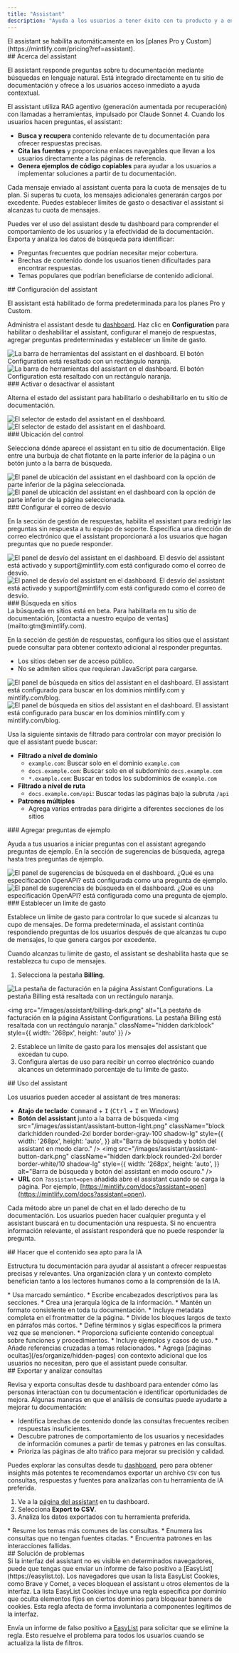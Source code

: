 ```yaml
---
title: "Assistant"
description: "Ayuda a los usuarios a tener éxito con tu producto y a encontrar respuestas más rápido"
---
```


<Info>
  El assistant se habilita automáticamente en los [planes Pro y Custom](https://mintlify.com/pricing?ref=assistant).
</Info>

<div id="about-the-assistant">
  ## Acerca del assistant
</div>

El assistant responde preguntas sobre tu documentación mediante búsquedas en lenguaje natural. Está integrado directamente en tu sitio de documentación y ofrece a los usuarios acceso inmediato a ayuda contextual.

El assistant utiliza RAG agentivo (generación aumentada por recuperación) con llamadas a herramientas, impulsado por Claude Sonnet 4. Cuando los usuarios hacen preguntas, el assistant:

* **Busca y recupera** contenido relevante de tu documentación para ofrecer respuestas precisas.
* **Cita las fuentes** y proporciona enlaces navegables que llevan a los usuarios directamente a las páginas de referencia.
* **Genera ejemplos de código copiables** para ayudar a los usuarios a implementar soluciones a partir de tu documentación.

Cada mensaje enviado al assistant cuenta para la cuota de mensajes de tu plan. Si superas tu cuota, los mensajes adicionales generarán cargos por excedente. Puedes establecer límites de gasto o desactivar el assistant si alcanzas tu cuota de mensajes.

Puedes ver el uso del assistant desde tu dashboard para comprender el comportamiento de los usuarios y la efectividad de la documentación. Exporta y analiza los datos de búsqueda para identificar:

* Preguntas frecuentes que podrían necesitar mejor cobertura.
* Brechas de contenido donde los usuarios tienen dificultades para encontrar respuestas.
* Temas populares que podrían beneficiarse de contenido adicional.

<div id="configuring-the-assistant">
  ## Configuración del assistant
</div>

El assistant está habilitado de forma predeterminada para los planes Pro y Custom.

Administra el assistant desde tu [dashboard](https://dashboard.mintlify.com/products/assistant/settings). Haz clic en **Configuration** para habilitar o deshabilitar el assistant, configurar el manejo de respuestas, agregar preguntas predeterminadas y establecer un límite de gasto.

<Frame>
  <img src="/images/assistant/configuration-light.png" alt="La barra de herramientas del assistant en el dashboard. El botón Configuration está resaltado con un rectángulo naranja." className="block dark:hidden" />

  <img src="/images/assistant/configuration-dark.png" alt="La barra de herramientas del assistant en el dashboard. El botón Configuration está resaltado con un rectángulo naranja." className="hidden dark:block" />
</Frame>

<div id="enable-or-disable-the-assistant">
  ### Activar o desactivar el assistant
</div>

Alterna el estado del assistant para habilitarlo o deshabilitarlo en tu sitio de documentación.

<Frame>
  <img src="/images/assistant/status-light.png" alt="El selector de estado del assistant en el dashboard." className="block dark:hidden" />

  <img src="/images/assistant/status-dark.png" alt="El selector de estado del assistant en el dashboard." className="hidden dark:block" />
</Frame>

<div id="control-placement">
  ### Ubicación del control
</div>

Selecciona dónde aparece el assistant en tu sitio de documentación. Elige entre una burbuja de chat flotante en la parte inferior de la página o un botón junto a la barra de búsqueda.

<Frame>
  <img src="/images/assistant/placement-light.png" alt="El panel de ubicación del assistant en el dashboard con la opción de parte inferior de la página seleccionada." className="block dark:hidden" />
  <img src="/images/assistant/placement-dark.png" alt="El panel de ubicación del assistant en el dashboard con la opción de parte inferior de la página seleccionada." className="hidden dark:block" />
</Frame>

<div id="set-deflection-email">
  ### Configurar el correo de desvío
</div>

En la sección de gestión de respuestas, habilita el assistant para redirigir las preguntas sin respuesta a tu equipo de soporte. Especifica una dirección de correo electrónico que el assistant proporcionará a los usuarios que hagan preguntas que no puede responder.

<Frame>
  <img src="/images/assistant/deflection-light.png" alt="El panel de desvío del assistant en el dashboard. El desvío del assistant está activado y support@mintlify.com está configurado como el correo de desvío." className="block dark:hidden" />

  <img src="/images/assistant/deflection-dark.png" alt="El panel de desvío del assistant en el dashboard. El desvío del assistant está activado y support@mintlify.com está configurado como el correo de desvío." className="hidden dark:block" />
</Frame>

<div id="search-sites">
  ### Búsqueda en sitios
</div>

<Note>
  La búsqueda en sitios está en beta. Para habilitarla en tu sitio de documentación, [contacta a nuestro equipo de ventas](mailto:gtm@mintlify.com).
</Note>

En la sección de gestión de respuestas, configura los sitios que el assistant puede consultar para obtener contexto adicional al responder preguntas.

* Los sitios deben ser de acceso público.
* No se admiten sitios que requieran JavaScript para cargarse.

<Frame>
  <img src="/images/assistant/search-sites-light.png" alt="El panel de búsqueda en sitios del assistant en el dashboard. El assistant está configurado para buscar en los dominios mintlify.com y mintlify.com/blog." className="block dark:hidden" />

  <img src="/images/assistant/search-sites-dark.png" alt="El panel de búsqueda en sitios del assistant en el dashboard. El assistant está configurado para buscar en los dominios mintlify.com y mintlify.com/blog." className="hidden dark:block" />
</Frame>

Usa la siguiente sintaxis de filtrado para controlar con mayor precisión lo que el assistant puede buscar:

* **Filtrado a nivel de dominio**
  * `example.com`: Buscar solo en el dominio `example.com`
  * `docs.example.com`: Buscar solo en el subdominio `docs.example.com`
  * `*.example.com`: Buscar en todos los subdominios de `example.com`
* **Filtrado a nivel de ruta**
  * `docs.example.com/api`: Buscar todas las páginas bajo la subruta `/api`
* **Patrones múltiples**
  * Agrega varias entradas para dirigirte a diferentes secciones de los sitios

<div id="add-sample-questions">
  ### Agregar preguntas de ejemplo
</div>

Ayuda a tus usuarios a iniciar preguntas con el assistant agregando preguntas de ejemplo. En la sección de sugerencias de búsqueda, agrega hasta tres preguntas de ejemplo.

<Frame>
  <img src="/images/assistant/search-suggestions-light.png" alt="El panel de sugerencias de búsqueda en el dashboard. ¿Qué es una especificación OpenAPI? está configurada como una pregunta de ejemplo." className="block dark:hidden" />

  <img src="/images/assistant/search-suggestions-dark.png" alt="El panel de sugerencias de búsqueda en el dashboard. ¿Qué es una especificación OpenAPI? está configurada como una pregunta de ejemplo." className="hidden dark:block" />
</Frame>

<div id="set-a-spend-limit">
  ### Establecer un límite de gasto
</div>

Establece un límite de gasto para controlar lo que sucede si alcanzas tu cupo de mensajes. De forma predeterminada, el assistant continúa respondiendo preguntas de los usuarios después de que alcanzas tu cupo de mensajes, lo que genera cargos por excedente.

Cuando alcanzas tu límite de gasto, el assistant se deshabilita hasta que se restablezca tu cupo de mensajes.

1. Selecciona la pestaña **Billing**.

<Frame>
  <img src="/images/assistant/billing-light.png" alt="La pestaña de facturación en la página Assistant Configurations. La pestaña Billing está resaltada con un rectángulo naranja." className="block dark:hidden" style={{ width: '268px', height: 'auto' }} />

  <img src="/images/assistant/billing-dark.png" alt="La pestaña de facturación en la página Assistant Configurations. La pestaña Billing está resaltada con un rectángulo naranja." className="hidden dark:block" style={{ width: '268px', height: 'auto' }} />
</Frame>

2. Establece un límite de gasto para los mensajes del assistant que excedan tu cupo.
3. Configura alertas de uso para recibir un correo electrónico cuando alcances un determinado porcentaje de tu límite de gasto.

<div id="using-the-assistant">
  ## Uso del assistant
</div>

Los usuarios pueden acceder al assistant de tres maneras:

* **Atajo de teclado**: <kbd>Command</kbd> + <kbd>I</kbd> (<kbd>Ctrl</kbd> + <kbd>I</kbd> en Windows)
* **Botón del assistant** junto a la barra de búsqueda
  <img
    src="/images/assistant/assistant-button-light.png"
    className="block dark:hidden rounded-2xl border border-gray-100 shadow-lg"
    style={{
    width: '268px',
    height: 'auto',
  }}
    alt="Barra de búsqueda y botón del assistant en modo claro."
  />
  <img
    src="/images/assistant/assistant-button-dark.png"
    className="hidden dark:block rounded-2xl border border-white/10 shadow-lg"
    style={{
    width: '268px',
    height: 'auto',
  }}
    alt="Barra de búsqueda y botón del assistant en modo oscuro."
  />
* **URL** con `?assistant=open` añadida abre el assistant cuando se carga la página. Por ejemplo, [https://mintlify.com/docs?assistant=open](https://mintlify.com/docs?assistant=open).

Cada método abre un panel de chat en el lado derecho de tu documentación. Los usuarios pueden hacer cualquier pregunta y el assistant buscará en tu documentación una respuesta. Si no encuentra información relevante, el assistant responderá que no puede responder la pregunta.

<div id="making-content-ai-ingestible">
  ## Hacer que el contenido sea apto para la IA
</div>

Estructura tu documentación para ayudar al assistant a ofrecer respuestas precisas y relevantes. Una organización clara y un contexto completo benefician tanto a los lectores humanos como a la comprensión de la IA.

<Card title="Estructura y organización">
  * Usa marcado semántico.
  * Escribe encabezados descriptivos para las secciones.
  * Crea una jerarquía lógica de la información.
  * Mantén un formato consistente en toda tu documentación.
  * Incluye metadata completa en el frontmatter de la página.
  * Divide los bloques largos de texto en párrafos más cortos.
</Card>

<Card title="Contexto">
  * Define términos y siglas específicos la primera vez que se mencionen.
  * Proporciona suficiente contenido conceptual sobre funciones y procedimientos.
  * Incluye ejemplos y casos de uso.
  * Añade referencias cruzadas a temas relacionados.
  * Agrega [páginas ocultas](/es/organize/hidden-pages) con contexto adicional que los usuarios no necesitan, pero que el assistant puede consultar.
</Card>

<div id="exporting-and-analyzing-queries">
  ## Exportar y analizar consultas
</div>

Revisa y exporta consultas desde tu dashboard para entender cómo las personas interactúan con tu documentación e identificar oportunidades de mejora. Algunas maneras en que el análisis de consultas puede ayudarte a mejorar tu documentación:

* Identifica brechas de contenido donde las consultas frecuentes reciben respuestas insuficientes.
* Descubre patrones de comportamiento de los usuarios y necesidades de información comunes a partir de temas y patrones en las consultas.
* Prioriza las páginas de alto tráfico para mejorar su precisión y calidad.

Puedes explorar las consultas desde tu [dashboard](https://dashboard.mintlify.com/products/assistant), pero para obtener insights más potentes te recomendamos exportar un archivo `CSV` con tus consultas, respuestas y fuentes para analizarlas con tu herramienta de IA preferida.

1. Ve a la [página del assistant](https://dashboard.mintlify.com/products/assistant) en tu dashboard.
2. Selecciona **Export to CSV**.
3. Analiza los datos exportados con tu herramienta preferida.

<Card title="Ejemplos de prompts de análisis">
  * Resume los temas más comunes de las consultas.
  * Enumera las consultas que no tengan fuentes citadas.
  * Encuentra patrones en las interacciones fallidas.
</Card>

<div id="troubleshooting">
  ## Solución de problemas
</div>

<Accordion title="La barra de chat del assistant no es visible">
  Si la interfaz del assistant no es visible en determinados navegadores, puede que tengas que enviar un informe de falso positivo a [EasyList](https://easylist.to). Los navegadores que usan la lista EasyList Cookies, como Brave y Comet, a veces bloquean el assistant u otros elementos de la interfaz. La lista EasyList Cookies incluye una regla específica por dominio que oculta elementos fijos en ciertos dominios para bloquear banners de cookies. Esta regla afecta de forma involuntaria a componentes legítimos de la interfaz.

  Envía un informe de falso positivo a [EasyList](https://github.com/easylist/easylist) para solicitar que se elimine la regla. Esto resuelve el problema para todos los usuarios cuando se actualiza la lista de filtros.
</Accordion>